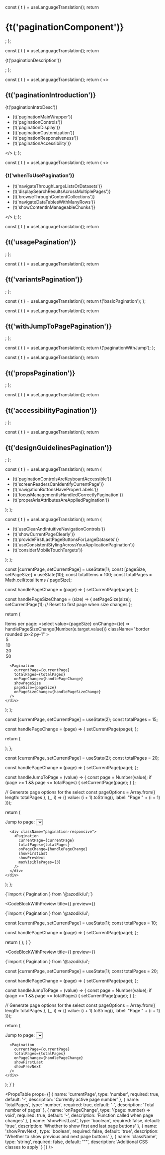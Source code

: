 
  const { t } = useLanguageTranslation();
  return <h1>{t('paginationComponent')}</h1>;
};

  const { t } = useLanguageTranslation();
  return <p>{t('paginationDescription')}</p>;
};

  const { t } = useLanguageTranslation();
  return (
    <>
      <h2>{t('paginationIntroduction')}</h2>
      <p>{t('paginationIntroDesc')}</p>
      <ul>
        <li>{t('paginationMainWrapper')}</li>
        <li>{t('paginationControls')}</li>
        <li>{t('paginationDisplay')}</li>
        <li>{t('paginationCustomization')}</li>
        <li>{t('paginationResponsiveness')}</li>
        <li>{t('paginationAccessibility')}</li>
      </ul>
    </>
  );
};

  const { t } = useLanguageTranslation();
  return (
    <>
      <h3>{t('whenToUsePagination')}</h3>
      <ul>
        <li>{t('navigateThroughLargeListsOrDatasets')}</li>
        <li>{t('displaySearchResultsAcrossMultiplePages')}</li>
        <li>{t('browseThroughContentCollections')}</li>
        <li>{t('navigateDataTablesWithManyRows')}</li>
        <li>{t('showContentInManageableChunks')}</li>
      </ul>
    </>
  );
};

  const { t } = useLanguageTranslation();
  return <h2>{t('usagePagination')}</h2>;
};

  const { t } = useLanguageTranslation();
  return <h2>{t('variantsPagination')}</h2>;
};

  const { t } = useLanguageTranslation();
  return t('basicPagination');
};

  const { t } = useLanguageTranslation();
  return <h2>{t('withJumpToPagePagination')}</h2>;
};

  const { t } = useLanguageTranslation();
  return t('paginationWithJump');
};

  const { t } = useLanguageTranslation();
  return <h2>{t('propsPagination')}</h2>;
};

  const { t } = useLanguageTranslation();
  return <h2>{t('accessibilityPagination')}</h2>;
};

  const { t } = useLanguageTranslation();
  return <h2>{t('designGuidelinesPagination')}</h2>;
};

  const { t } = useLanguageTranslation();
  return (
    <ul>
      <li>{t('paginationControlsAreKeyboardAccessible')}</li>
      <li>{t('screenReadersCanIdentifyCurrentPage')}</li>
      <li>{t('navigationButtonsHaveProperLabels')}</li>
      <li>{t('focusManagementIsHandledCorrectlyPagination')}</li>
      <li>{t('properAriaAttributesAreAppliedPagination')}</li>
    </ul>
  );
};

  const { t } = useLanguageTranslation();
  return (
    <ul>
      <li>{t('useClearAndIntuitiveNavigationControls')}</li>
      <li>{t('showCurrentPageClearly')}</li>
      <li>{t('provideFirstLastPageButtonsForLargeDatasets')}</li>
      <li>{t('useConsistentStylingAcrossYourApplicationPagination')}</li>
      <li>{t('considerMobileTouchTargets')}</li>
    </ul>
  );
};

  const [currentPage, setCurrentPage] = useState(1);
  const [pageSize, setPageSize] = useState(10);
  const totalItems = 100;
  const totalPages = Math.ceil(totalItems / pageSize);

  const handlePageChange = (page) => {
    setCurrentPage(page);
  };

  const handlePageSizeChange = (size) => {
    setPageSize(size);
    setCurrentPage(1); // Reset to first page when size changes
  };

  return (
    <div className="flex-vertical">
      <div className="flex items-center gap-4">
        <span>Items per page:</span>
        <select 
          value={pageSize} 
          onChange={(e) => handlePageSizeChange(Number(e.target.value))}
          className="border rounded px-2 py-1"
        >
          <option value={5}>5</option>
          <option value={10}>10</option>
          <option value={20}>20</option>
          <option value={50}>50</option>
        </select>
      </div>
      
      <Pagination
        currentPage={currentPage}
        totalPages={totalPages}
        onPageChange={handlePageChange}
        showPageSize
        pageSize={pageSize}
        onPageSizeChange={handlePageSizeChange}
      />
    </div>
  );
};

  const [currentPage, setCurrentPage] = useState(2);
  const totalPages = 15;

  const handlePageChange = (page) => {
    setCurrentPage(page);
  };

  return (
        <div className="pagination-responsive">
          <Pagination
            currentPage={currentPage}
            totalPages={totalPages}
            onPageChange={handlePageChange}
            className="custom-pagination"
            showFirstLast
            showPrevNext
            maxVisiblePages={3}
          />
        </div>
  );
};

  const [currentPage, setCurrentPage] = useState(2);
  const totalPages = 20;

  const handlePageChange = (page) => {
    setCurrentPage(page);
  };

  const handleJumpToPage = (value) => {
    const page = Number(value);
    if (page >= 1 && page <= totalPages) {
      setCurrentPage(page);
    }
  };

  // Generate page options for the select
  const pageOptions = Array.from({ length: totalPages }, (_, i) => ({
    value: (i + 1).toString(),
    label: "Page " + (i + 1)
  }));

  return (
    <div className="flex-vertical">
      <div className="flex items-center gap-2">
        <span>Jump to page:</span>
        <Select
          value={currentPage.toString()}
          onChange={handleJumpToPage}
          options={pageOptions}
          placeholder="Select page"
          className="w-32"
        />
      </div>
      
      <div className="pagination-responsive">
        <Pagination
          currentPage={currentPage}
          totalPages={totalPages}
          onPageChange={handlePageChange}
          showFirstLast
          showPrevNext
          maxVisiblePages={3}
        />
      </div>
    </div>
  );
};

<PaginationComponentHeader />

<PaginationComponentDescription />

<PaginationIntroduction />

<WhenToUsePaginationSection />

<UsagePaginationSection />

<CodeBlock language="tsx">
{`import { Pagination } from '@azodik/ui';`}
</CodeBlock>

<VariantsPaginationSection />

<CodeBlockWithPreview 
  title={<BasicPaginationTitle />}
  preview={<CustomStyledPaginationExample />}
>
{`import { Pagination } from '@azodik/ui';

  const [currentPage, setCurrentPage] = useState(1);
  const totalPages = 10;

  const handlePageChange = (page) => {
    setCurrentPage(page);
  };

  return (
    <Pagination
      currentPage={currentPage}
      totalPages={totalPages}
      onPageChange={handlePageChange}
      showFirstLast
      showPrevNext
    />
  );
}`}
</CodeBlockWithPreview>

<WithJumpToPagePaginationSection />

<CodeBlockWithPreview 
  title={<PaginationWithJumpTitle />}
  preview={<JumpPaginationExample />}
>
{`import { Pagination } from '@azodik/ui';

  const [currentPage, setCurrentPage] = useState(1);
  const totalPages = 20;

  const handlePageChange = (page) => {
    setCurrentPage(page);
  };

  const handleJumpToPage = (value) => {
    const page = Number(value);
    if (page >= 1 && page <= totalPages) {
      setCurrentPage(page);
    }
  };

  // Generate page options for the select
  const pageOptions = Array.from({ length: totalPages }, (_, i) => ({
    value: (i + 1).toString(),
    label: "Page " + (i + 1)
  }));

  return (
    <div className="flex-vertical">
      <div className="flex items-center gap-2">
        <span>Jump to page:</span>
        <Select
          value={currentPage.toString()}
          onChange={handleJumpToPage}
          options={pageOptions}
          placeholder="Select page"
          className="w-32"
        />
      </div>
      
      <Pagination
        currentPage={currentPage}
        totalPages={totalPages}
        onPageChange={handlePageChange}
        showFirstLast
        showPrevNext
      />
    </div>
  );
}`}
</CodeBlockWithPreview>

<PropsPaginationSection />

<PropsTable props={[
  {
    name: 'currentPage',
    type: 'number',
    required: true,
    default: '-',
    description: 'Currently active page number'
  },
  {
    name: 'totalPages',
    type: 'number',
    required: true,
    default: '-',
    description: 'Total number of pages'
  },
  {
    name: 'onPageChange',
    type: '(page: number) => void',
    required: true,
    default: '-',
    description: 'Function called when page changes'
  },
  {
    name: 'showFirstLast',
    type: 'boolean',
    required: false,
    default: 'true',
    description: 'Whether to show first and last page buttons'
  },
  {
    name: 'showPrevNext',
    type: 'boolean',
    required: false,
    default: 'true',
    description: 'Whether to show previous and next page buttons'
  },
  {
    name: 'className',
    type: 'string',
    required: false,
    default: '""',
    description: 'Additional CSS classes to apply'
  }
]} />

<AccessibilityPaginationSection />

<AccessibilityPaginationList />

<DesignGuidelinesPaginationSection />

<DesignGuidelinesPaginationList />

